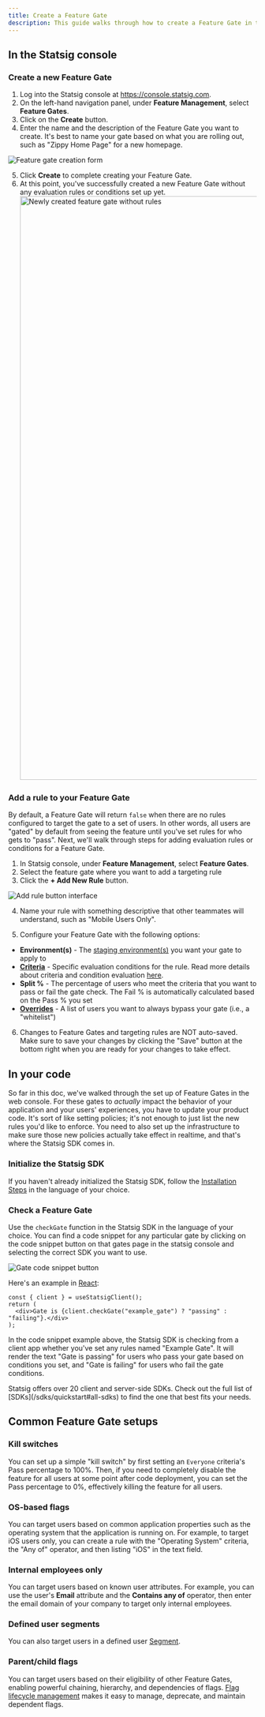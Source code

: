 ```yaml
---
title: Create a Feature Gate
description: This guide walks through how to create a Feature Gate in the Statsig console, how to add an evaluation rule to a Feature Gate, how to implement the Feature Gate in your code, examples of common Feature Gate setups, and a list of all Feature Gate targeting conditions available in Statsig.
---
```


## In the Statsig console

### Create a new Feature Gate

1. Log into the Statsig console at https://console.statsig.com.
2. On the left-hand navigation panel, under **Feature Management**, select **Feature Gates**.
3. Click on the **Create** button.
4. Enter the name and the description of the Feature Gate you want to create. It's best to name your gate based on what you are rolling out, such as "Zippy Home Page" for a new homepage.

<Frame>
  <img src="https://github.com/user-attachments/assets/a14bc4f3-b768-4e6c-a84a-7bae449b2c7c" alt="Feature gate creation form" />
</Frame>

5. Click **Create** to complete creating your Feature Gate.
6. At this point, you've successfully created a new Feature Gate without any evaluation rules or conditions set up yet.
   <Frame>
     <img width="1183" alt="Newly created feature gate without rules" src="https://github.com/user-attachments/assets/64a7bc9a-bd3e-4d98-a853-4f91f16ef82e" />
   </Frame>

### Add a rule to your Feature Gate

By default, a Feature Gate will return `false` when there are no rules configured to target the gate to a set of users. In other words, all users are "gated" by default from seeing the feature until you've set rules for who gets to "pass". Next, we'll walk through steps for adding evaluation rules or conditions for a Feature Gate.

1. In Statsig console, under **Feature Management**, select **Feature Gates**.
2. Select the feature gate where you want to add a targeting rule
3. Click the **+ Add New Rule** button.

<Frame>
  <img src="/images/feature-flags/add-rule.png" alt="Add rule button interface" />
</Frame>

4. Name your rule with something descriptive that other teammates will understand, such as "Mobile Users Only".

5. Configure your Feature Gate with the following options:

- **Environment(s)** - The [staging environment(s)](/guides/using-environments) you want your gate to apply to
- [**Criteria**](/feature-flags/conditions) - Specific evaluation conditions for the rule. Read more details about criteria and condition evaluation [here](/feature-flags/conditions).
- **Split %** - The percentage of users who meet the criteria that you want to pass or fail the gate check. The Fail % is automatically calculated based on the Pass % you set
- [**Overrides**](/feature-flags/overrides) - A list of users you want to always bypass your gate (i.e., a "whitelist")

6. Changes to Feature Gates and targeting rules are NOT auto-saved. Make sure to save your changes by clicking the "Save" button at the bottom right when you are ready for your changes to take effect.

## In your code

So far in this doc, we've walked through the set up of Feature Gates in the web console. For these gates to _actually_ impact the behavior of your application and your users' experiences, you have to update your product code. It's sort of like setting policies; it's not enough to just list the new rules you'd like to enforce. You need to also set up the infrastructure to make sure those new policies actually take effect in realtime, and that's where the Statsig SDK comes in.

### Initialize the Statsig SDK

If you haven't already initialized the Statsig SDK, follow the [Installation Steps](/client/javascript-sdk/react#installation) in the language of your choice.

### Check a Feature Gate

Use the `checkGate` function in the Statsig SDK in the language of your choice. You can find a code snippet for any particular gate by clicking on the code snippet button on that gates page in the statsig console and selecting the correct SDK you want to use.
<Frame>
  <img src="https://graphite-user-uploaded-assets-prod.s3.amazonaws.com/CbjKvuo40oMU45psWLvG/b52add6e-4352-4be4-b902-56d77a33d28b.png" alt="Gate code snippet button" />
</Frame>

Here's an example in [React](/client/javascript-sdk/react#basics-check-gate):

```tsx
const { client } = useStatsigClient();
return (
  <div>Gate is {client.checkGate("example_gate") ? "passing" : "failing"}.</div>
);
```

In the code snippet example above, the Statsig SDK is checking from a client app whether you've set any rules named "Example Gate". It will render the text "Gate is passing" for users who pass your gate based on conditions you set, and "Gate is failing" for users who fail the gate conditions.

<Tip>
Statsig offers over 20 client and server-side SDKs. Check out the full list of [SDKs](/sdks/quickstart#all-sdks) to find the one that best fits your needs.
</Tip>

## Common Feature Gate setups

### Kill switches

You can set up a simple "kill switch" by first setting an `Everyone` criteria's Pass percentage to 100%. Then, if you need to completely disable the feature for all users at some point after code deployment, you can set the Pass percentage to 0%, effectively killing the feature for all users.

### OS-based flags

You can target users based on common application properties such as the operating system that the application is running on. For example, to target iOS users only, you can create a rule with the "Operating System" criteria, the "Any of" operator, and then listing "iOS" in the text field.

### Internal employees only

You can target users based on known user attributes. For example, you can use the user's **Email** attribute and the **Contains any of** operator, then enter the email domain of your company to target only internal employees.

### Defined user segments

You can also target users in a defined user [Segment](/segments).

### Parent/child flags

You can target users based on their eligibility of other Feature Gates, enabling powerful chaining, hierarchy, and dependencies of flags. [Flag lifecycle management](/feature-flags/feature-flags-lifecycle) makes it easy to manage, deprecate, and maintain dependent flags.